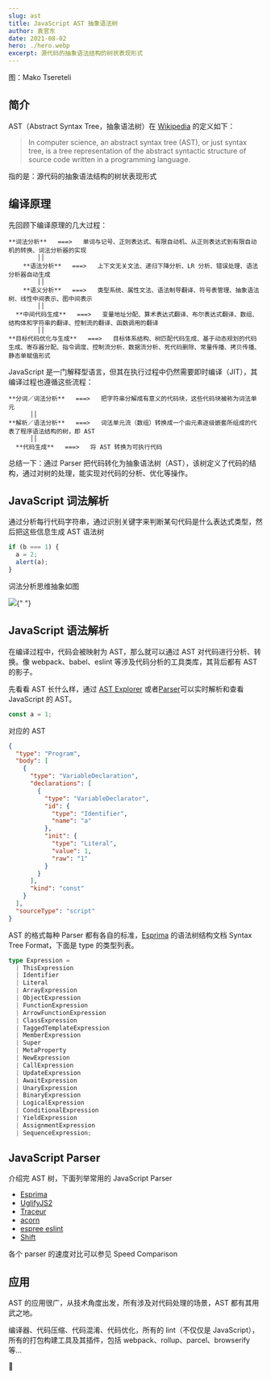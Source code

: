 ```yaml
---
slug: ast
title: JavaScript AST 抽象语法树
author: 袁官东
date: 2021-08-02
hero: ./hero.webp
excerpt: 源代码的抽象语法结构的树状表现形式
---
```


<div className={"img-desc"}>图：Mako Tsereteli</div>

## 简介

AST（Abstract Syntax Tree，抽象语法树）在 [Wikipedia](https://link.zhihu.com/?target=https%3A//en.wikipedia.org/wiki/Abstract_syntax_tree) 的定义如下：

> In computer science, an abstract syntax tree (AST), or just syntax tree, is a tree representation of the abstract syntactic structure of source code written in a programming language.

指的是：源代码的抽象语法结构的树状表现形式

## 编译原理

先回顾下编译原理的几大过程：

```
**词法分析**   ===>   单词与记号、正则表达式、有限自动机、从正则表达式到有限自动机的转换、词法分析器的实现
        ││
    **语法分析**   ===>   上下文无关文法、递归下降分析、LR 分析、错误处理、语法分析器自动生成
        ││
    **语义分析**   ===>   类型系统、属性文法、语法制导翻译、符号表管理、抽象语法树、线性中间表示、图中间表示
        ││
  **中间代码生成**   ===>   变量地址分配、算术表达式翻译、布尔表达式翻译、数组、结构体和字符串的翻译、控制流的翻译、函数调用的翻译
        ││
**目标代码优化与生成**   ===>   目标体系结构、树匹配代码生成、基于动态规划的代码生成、寄存器分配、指令调度、控制流分析、数据流分析、死代码删除、常量传播、拷贝传播、静态单赋值形式
```

JavaScript 是一门解释型语言，但其在执行过程中仍然需要即时编译（JIT），其编译过程也遵循这些流程：

```
**分词／词法分析**   ===>   把字符串分解成有意义的代码块，这些代码块被称为词法单元
      ││
**解析／语法分析**   ===>   词法单元流（数组）转换成一个由元素逐级嵌套所组成的代表了程序语法结构的树，即 AST
      ││
  **代码生成**   ===>   将 AST 转换为可执行代码
```

总结一下：通过 Parser 把代码转化为抽象语法树（AST），该树定义了代码的结构，通过对树的处理，能实现对代码的分析、优化等操作。

## JavaScript 词法解析

通过分析每行代码字符串，通过识别关键字来判断某句代码是什么表达式类型，然后把这些信息生成 AST 语法树

```js
if (b === 1) {
  a = 2;
  alert(a);
}
```

词法分析思维抽象如图

<img src="./ast.jpg" />{" "}

## JavaScript 语法解析

在编译过程中，代码会被映射为 AST，那么就可以通过 AST 对代码进行分析、转换。像 webpack、babel、eslint 等涉及代码分析的工具类库，其背后都有 AST 的影子。

先看看 AST 长什么样，通过 [AST Explorer](https://astexplorer.net/) 或者[Parser](https://esprima.org/demo/parse.html)可以实时解析和查看 JavaScript 的 AST。

```js
const a = 1;
```

对应的 AST

```json
{
  "type": "Program",
  "body": [
    {
      "type": "VariableDeclaration",
      "declarations": [
        {
          "type": "VariableDeclarator",
          "id": {
            "type": "Identifier",
            "name": "a"
          },
          "init": {
            "type": "Literal",
            "value": 1,
            "raw": "1"
          }
        }
      ],
      "kind": "const"
    }
  ],
  "sourceType": "script"
}
```

AST 的格式每种 Parser 都有各自的标准，[Esprima](https://docs.esprima.org/en/4.0/syntax-tree-format.html) 的语法树结构文档 Syntax Tree Format，下面是 type 的类型列表。

```ts
type Expression =
  | ThisExpression
  | Identifier
  | Literal
  | ArrayExpression
  | ObjectExpression
  | FunctionExpression
  | ArrowFunctionExpression
  | ClassExpression
  | TaggedTemplateExpression
  | MemberExpression
  | Super
  | MetaProperty
  | NewExpression
  | CallExpression
  | UpdateExpression
  | AwaitExpression
  | UnaryExpression
  | BinaryExpression
  | LogicalExpression
  | ConditionalExpression
  | YieldExpression
  | AssignmentExpression
  | SequenceExpression;
```

## JavaScript Parser

介绍完 AST 树，下面列举常用的 JavaScript Parser

- [Esprima](https://link.zhihu.com/?target=http%3A//esprima.org/)
- [UglifyJS2](https://link.zhihu.com/?target=https%3A//github.com/mishoo/UglifyJS2)
- [Traceur](https://link.zhihu.com/?target=https%3A//github.com/google/traceur-compiler)
- [acorn](https://link.zhihu.com/?target=https%3A//github.com/acornjs/acorn)
- [espree eslint](https://link.zhihu.com/?target=https%3A//github.com/eslint/espree)
- [Shift](https://link.zhihu.com/?target=https%3A//github.com/shapesecurity/shift-parser-js)

各个 parser 的速度对比可以参见 Speed Comparison

## 应用

AST 的应用很广，从技术角度出发，所有涉及对代码处理的场景，AST 都有其用武之地。

编译器、代码压缩、代码混淆、代码优化，所有的 lint（不仅仅是 JavaScript），所有的打包构建工具及其插件，包括 webpack、rollup、parcel、browserify 等...

🍻